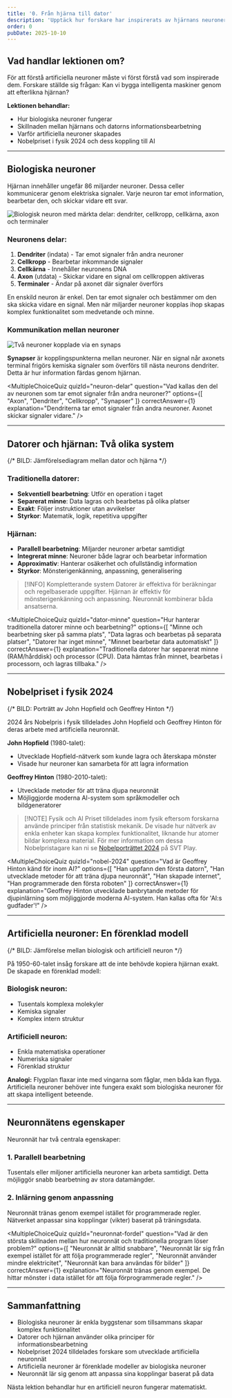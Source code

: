 ```yaml
---
title: '0. Från hjärna till dator'
description: 'Upptäck hur forskare har inspirerats av hjärnans neuroner för att skapa artificiell intelligens. Lär dig skillnaden mellan biologiska och artificiella neuroner.'
order: 0
pubDate: 2025-10-10
---
```



## Vad handlar lektionen om?

För att förstå artificiella neuroner måste vi först förstå vad som inspirerade dem. Forskare ställde sig frågan: Kan vi bygga intelligenta maskiner genom att efterlikna hjärnan?

**Lektionen behandlar:**

- Hur biologiska neuroner fungerar
- Skillnaden mellan hjärnans och datorns informationsbearbetning
- Varför artificiella neuroner skapades
- Nobelpriset i fysik 2024 och dess koppling till AI

---

## Biologiska neuroner

Hjärnan innehåller ungefär 86 miljarder neuroner. Dessa celler kommunicerar genom elektriska signaler. Varje neuron tar emot information, bearbetar den, och skickar vidare ett svar.

<Image src={neuronImage} alt="Biologisk neuron med märkta delar: dendriter, cellkropp, cellkärna, axon och terminaler" class="rounded-lg shadow-md my-6" />

### Neuronens delar:

1. **Dendriter** (indata) - Tar emot signaler från andra neuroner
2. **Cellkropp** - Bearbetar inkommande signaler
3. **Cellkärna** - Innehåller neuronens DNA
4. **Axon** (utdata) - Skickar vidare en signal om cellkroppen aktiveras
5. **Terminaler** - Ändar på axonet där signaler överförs

En enskild neuron är enkel. Den tar emot signaler och bestämmer om den ska skicka vidare en signal. Men när miljarder neuroner kopplas ihop skapas komplex funktionalitet som medvetande och minne.

### Kommunikation mellan neuroner

<Image src={neuron2Image} alt="Två neuroner kopplade via en synaps" class="rounded-lg shadow-md my-6" />

**Synapser** är kopplingspunkterna mellan neuroner. När en signal når axonets terminal frigörs kemiska signaler som överförs till nästa neurons dendriter. Detta är hur information färdas genom hjärnan.

<MultipleChoiceQuiz 
  quizId="neuron-delar"
  question="Vad kallas den del av neuronen som tar emot signaler från andra neuroner?"
  options={[
    "Axon",
    "Dendriter",
    "Cellkropp",
    "Synapser"
  ]}
  correctAnswer={1}
  explanation="Dendriterna tar emot signaler från andra neuroner. Axonet skickar signaler vidare."
/>

---

## Datorer och hjärnan: Två olika system

{/* BILD: Jämförelsediagram mellan dator och hjärna */}

### Traditionella datorer:

- **Sekventiell bearbetning**: Utför en operation i taget
- **Separerat minne**: Data lagras och bearbetas på olika platser
- **Exakt**: Följer instruktioner utan avvikelser
- **Styrkor**: Matematik, logik, repetitiva uppgifter

### Hjärnan:

- **Parallell bearbetning**: Miljarder neuroner arbetar samtidigt
- **Integrerat minne**: Neuroner både lagrar och bearbetar information
- **Approximativ**: Hanterar osäkerhet och ofullständig information
- **Styrkor**: Mönsterigenkänning, anpassning, generalisering

>[!INFO] Kompletterande system
> Datorer är effektiva för beräkningar och regelbaserade uppgifter. Hjärnan är effektiv för mönsterigenkänning och anpassning. Neuronnät kombinerar båda ansatserna.

<MultipleChoiceQuiz 
  quizId="dator-minne"
  question="Hur hanterar traditionella datorer minne och bearbetning?"
  options={[
    "Minne och bearbetning sker på samma plats",
    "Data lagras och bearbetas på separata platser",
    "Datorer har inget minne",
    "Minnet bearbetar data automatiskt"
  ]}
  correctAnswer={1}
  explanation="Traditionella datorer har separerat minne (RAM/hårddisk) och processor (CPU). Data hämtas från minnet, bearbetas i processorn, och lagras tillbaka."
/>

---

## Nobelpriset i fysik 2024

{/* BILD: Porträtt av John Hopfield och Geoffrey Hinton */}

2024 års Nobelpris i fysik tilldelades John Hopfield och Geoffrey Hinton för deras arbete med artificiella neuronnät.

**John Hopfield** (1980-talet):
- Utvecklade Hopfield-nätverk som kunde lagra och återskapa mönster
- Visade hur neuroner kan samarbeta för att lagra information

**Geoffrey Hinton** (1980-2010-talet):
- Utvecklade metoder för att träna djupa neuronnät
- Möjliggjorde moderna AI-system som språkmodeller och bildgeneratorer

>[!NOTE] Fysik och AI
> Priset tilldelades inom fysik eftersom forskarna använde principer från statistisk mekanik. De visade hur nätverk av enkla enheter kan skapa komplex funktionalitet, liknande hur atomer bildar komplexa material.
> För mer information om dessa Nobelpristagare kan ni se [Nobelporträttet 2024](https://www.svtplay.se/video/jn49x4W/nobel-portratten/fysikprisportrattet) på SVT Play.

<MultipleChoiceQuiz 
  quizId="nobel-2024"
  question="Vad är Geoffrey Hinton känd för inom AI?"
  options={[
    "Han uppfann den första datorn",
    "Han utvecklade metoder för att träna djupa neuronnät",
    "Han skapade internet",
    "Han programmerade den första roboten"
  ]}
  correctAnswer={1}
  explanation="Geoffrey Hinton utvecklade banbrytande metoder för djupinlärning som möjliggjorde moderna AI-system. Han kallas ofta för 'AI:s gudfader'!"
/>

---

## Artificiella neuroner: En förenklad modell

{/* BILD: Jämförelse mellan biologisk och artificiell neuron */}

På 1950-60-talet insåg forskare att de inte behövde kopiera hjärnan exakt. De skapade en förenklad modell:

### Biologisk neuron:
- Tusentals komplexa molekyler
- Kemiska signaler
- Komplex intern struktur

### Artificiell neuron:
- Enkla matematiska operationer
- Numeriska signaler
- Förenklad struktur

**Analogi:** Flygplan flaxar inte med vingarna som fåglar, men båda kan flyga. Artificiella neuroner behöver inte fungera exakt som biologiska neuroner för att skapa intelligent beteende.

---

## Neuronnätens egenskaper

Neuronnät har två centrala egenskaper:

### 1. Parallell bearbetning
Tusentals eller miljoner artificiella neuroner kan arbeta samtidigt. Detta möjliggör snabb bearbetning av stora datamängder.

### 2. Inlärning genom anpassning
Neuronnät tränas genom exempel istället för programmerade regler. Nätverket anpassar sina kopplingar (vikter) baserat på träningsdata.

<MultipleChoiceQuiz 
  quizId="neuronnat-fordel"
  question="Vad är den största skillnaden mellan hur neuronnät och traditionella program löser problem?"
  options={[
    "Neuronnät är alltid snabbare",
    "Neuronnät lär sig från exempel istället för att följa programmerade regler",
    "Neuronnät använder mindre elektricitet",
    "Neuronnät kan bara användas för bilder"
  ]}
  correctAnswer={1}
  explanation="Neuronnät tränas genom exempel. De hittar mönster i data istället för att följa förprogrammerade regler."
/>



---

## Sammanfattning

- Biologiska neuroner är enkla byggstenar som tillsammans skapar komplex funktionalitet
- Datorer och hjärnan använder olika principer för informationsbearbetning
- Nobelpriset 2024 tilldelades forskare som utvecklade artificiella neuronnät
- Artificiella neuroner är förenklade modeller av biologiska neuroner
- Neuronnät lär sig genom att anpassa sina kopplingar baserat på data

Nästa lektion behandlar hur en artificiell neuron fungerar matematiskt.
